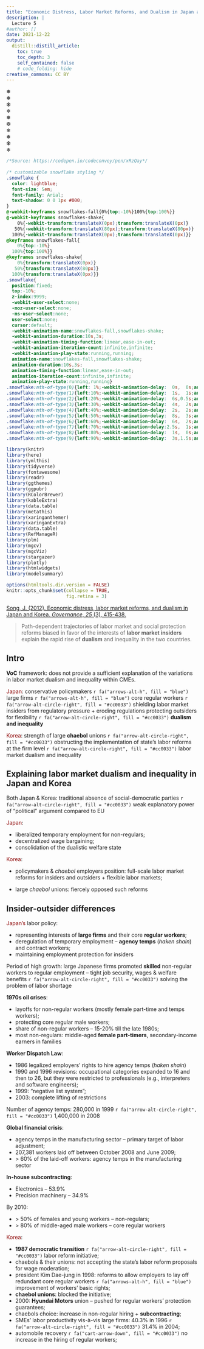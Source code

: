```yaml
---
title: "Economic Distress, Labor Market Reforms, and Dualism in Japan and Korea"
description: |
  Lecture 5
#author: []
date: 2021-12-22
output:
  distill::distill_article:
    toc: true
    toc_depth: 3
    self_contained: false
    # code_folding: hide
creative_commons: CC BY
---
```


<div class="snowflakes" aria-hidden="true">
  <div class="snowflake">
  ❅
  </div>
  <div class="snowflake">
  ❅
  </div>
  <div class="snowflake">
  ❆
  </div>
  <div class="snowflake">
  ❄
  </div>
  <div class="snowflake">
  ❅
  </div>
  <div class="snowflake">
  ❆
  </div>
  <div class="snowflake">
  ❄
  </div>
  <div class="snowflake">
  ❅
  </div>
  <div class="snowflake">
  ❆
  </div>
  <div class="snowflake">
  ❄
  </div>
</div>


```css
/*Source: https://codepen.io/codeconvey/pen/xRzQay*/
  
/* customizable snowflake styling */
.snowflake {
  color: lightblue;
  font-size: 5em;
  font-family: Arial;
  text-shadow: 0 0 1px #000;
}
@-webkit-keyframes snowflakes-fall{0%{top:-10%}100%{top:100%}}
@-webkit-keyframes snowflakes-shake{
    0%{-webkit-transform:translateX(0px);transform:translateX(0px)}
   50%{-webkit-transform:translateX(80px);transform:translateX(80px)}
  100%{-webkit-transform:translateX(0px);transform:translateX(0px)}}
@keyframes snowflakes-fall{
    0%{top:-10%}
  100%{top:100%}}
@keyframes snowflakes-shake{
    0%{transform:translateX(0px)}
   50%{transform:translateX(80px)}
  100%{transform:translateX(0px)}}
.snowflake{
  position:fixed;
  top:-10%;
  z-index:9999;
  -webkit-user-select:none;
  -moz-user-select:none;
  -ms-user-select:none;
  user-select:none;
  cursor:default;
  -webkit-animation-name:snowflakes-fall,snowflakes-shake;
  -webkit-animation-duration:10s,3s;
  -webkit-animation-timing-function:linear,ease-in-out;
  -webkit-animation-iteration-count:infinite,infinite;
  -webkit-animation-play-state:running,running;
  animation-name:snowflakes-fall,snowflakes-shake;
  animation-duration:10s,3s;
  animation-timing-function:linear,ease-in-out;
  animation-iteration-count:infinite,infinite;
  animation-play-state:running,running}
.snowflake:nth-of-type(0){left: 1%;-webkit-animation-delay:  0s,  0s;animation-delay:  0s,  0s}
.snowflake:nth-of-type(1){left:10%;-webkit-animation-delay:  1s,  1s;animation-delay:  1s,  1s}
.snowflake:nth-of-type(2){left:20%;-webkit-animation-delay:  6s,0.5s;animation-delay:  6s,0.5s}
.snowflake:nth-of-type(3){left:30%;-webkit-animation-delay:  4s,  2s;animation-delay:  4s,  2s}
.snowflake:nth-of-type(4){left:40%;-webkit-animation-delay:  2s,  2s;animation-delay:  2s,  2s}
.snowflake:nth-of-type(5){left:50%;-webkit-animation-delay:  8s,  3s;animation-delay:  8s,  3s}
.snowflake:nth-of-type(6){left:60%;-webkit-animation-delay:  6s,  2s;animation-delay:  6s,  2s}
.snowflake:nth-of-type(7){left:70%;-webkit-animation-delay:2.5s,  1s;animation-delay:2.5s,  1s}
.snowflake:nth-of-type(8){left:80%;-webkit-animation-delay:  1s,  0s;animation-delay:  1s,  0s}
.snowflake:nth-of-type(9){left:90%;-webkit-animation-delay:  3s,1.5s;animation-delay:  3s,1.5s}
```


```r
library(knitr)
library(here)
library(ymlthis)
library(tidyverse)
library(fontawesome)
library(readr)
library(ggthemes)
library(ggpubr)
library(RColorBrewer)
library(kableExtra)
library(data.table)
library(metathis)
library(xaringanthemer)
library(xaringanExtra)
library(data.table)
library(RefManageR)
library(plm)
library(mgcv)
library(mgcViz)
library(stargazer)
library(plotly)
library(htmlwidgets)
library(modelsummary)
```


```r
options(htmltools.dir.version = FALSE)
knitr::opts_chunk$set(collapse = TRUE,
                      fig.retina = 3)
```


::: {.define .article style="color: blue;"}
[Song, J. (2012). Economic distress, labor market reforms, and dualism in Japan and Korea. *Governance, 25* (3), 415-438.](https://doi.org/10.1111/j.1468-0491.2012.01566.x)
:::

> Path-dependent trajectories of labor market and social protection reforms biased in favor of the interests of **labor market insiders** explain the rapid rise of **dualism** and inequality in the two countries.


## Intro

**VoC** framework: does not provide a sufficient explanation of the variations in labor market dualism and inequality within CMEs.

<span style="color:darkred">Japan</span>: conservative policymakers `r fa("arrows-alt-h", fill = "blue")` large firms `r fa("arrows-alt-h", fill = "blue")` core regular workers `r fa("arrow-alt-circle-right", fill = "#cc0033")` shielding labor market insiders from regulatory pressure + eroding regulations protecting outsiders for flexibility `r fa("arrow-alt-circle-right", fill = "#cc0033")` **dualism and inequality**

<span style="color:darkred">Korea</span>: strength of large **chaebol** unions `r fa("arrow-alt-circle-right", fill = "#cc0033")` obstructing the implementation of state’s labor reforms at the firm level `r fa("arrow-alt-circle-right", fill = "#cc0033")` labor market dualism and inequality


## Explaining labor market dualism and inequality in Japan and Korea

Both Japan & Korea: traditional absence of social-democratic parties `r fa("arrow-alt-circle-right", fill = "#cc0033")` weak explanatory power of "political" argument compared to EU

<span style="color:darkred">Japan</span>: 

 - liberalized temporary employment for non-regulars; 
 - decentralized wage bargaining;
 - consolidation of the dualistic welfare state

<span style="color:darkred">Korea</span>: 

 - policymakers & *chaebol* employers position: full-scale labor market reforms for insiders and outsiders + flexible labor markets;
 
 - large *chaebol* unions: fiercely opposed such reforms
 
 
## Insider-outsider differences

<span style="color:darkred">Japan's</span> labor policy: 

 - representing interests of **large firms** and their core **regular workers**;
 - deregulation of temporary employment -- **agency temps** (*haken shain*) and contract workers;
 - maintaining employment protection for insiders

Period of high growth: large Japanese firms promoted **skilled** non-regular workers to regular employment -- tight job security, wages & welfare benefits `r fa("arrow-alt-circle-right", fill = "#cc0033")` solving the problem of labor shortage

**1970s oil crises**:

 - layoffs for non-regular workers (mostly female part-time and temps workers);
 - protecting core regular male workers; 
 - share of non-regular workers -- 15-20\% till the late 1980s; 
 - most non-regulars: middle-aged **female part-timers**, secondary-income earners in families
 
 
**Worker Dispatch Law**:

 - 1986 legalized employers' rights to hire agency temps (*haken shain*) 
 - 1990 and 1996 revisions: occupational categories expanded to 16 and then to 26, but they were restricted to professionals (e.g., interpreters and software engineers);
 - 1999: "negative list system";
 - 2003: complete lifting of restrictions
 
Number of agency temps: 280,000 in 1999 `r fa("arrow-alt-circle-right", fill = "#cc0033")` 1,400,000 in 2008

**Global financial crisis**: 

 - agency temps in the manufacturing sector -- primary target of labor adjustment;
 - 207,381 workers laid off between October 2008 and June 2009;
 - \> 60\% of the laid-off workers: agency temps in the manufacturing sector
 
**In-house subcontracting**:

 - Electronics -- 53.9\%
 - Precision machinery -- 34.9\%
 
By 2010: 

 - \> 50\% of females and young workers -- non-regulars; 
 - \> 80\% of middle-aged male workers -- core regular workers

 
<span style="color:darkred">Korea</span>:

 - **1987 democratic transition** `r fa("arrow-alt-circle-right", fill = "#cc0033")` labor reform initiative;
 - chaebols & their unions: not accepting the state’s labor reform proposals for wage moderation;
 - president Kim Dae-jung in 1998: reforms to allow employers to lay off
redundant core regular workers `r fa("arrows-alt-h", fill = "blue")` improvement of workers' basic rights;
 - **chaebol unions**: blocked the initiative;
 - 2000: **Hyundai Motors** union -- pushed for regular workers' protection guarantees;
 - chaebols choice: increase in non-regular hiring + **subcontracting**;
 - SMEs' labor productivity vis-à-vis large firms: 40.3\% in 1996 `r fa("arrow-alt-circle-right", fill = "#cc0033")` 31.4% in 2004;
 - automobile recovery `r fa("cart-arrow-down", fill = "#cc0033")` no increase in the hiring of regular workers;
